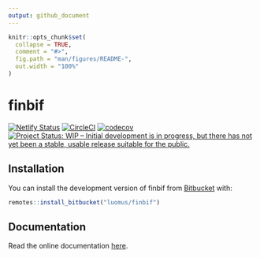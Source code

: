 ```yaml
---
output: github_document
---
```


```r
knitr::opts_chunk$set(
  collapse = TRUE,
  comment = "#>",
  fig.path = "man/figures/README-",
  out.width = "100%"
)
```
# finbif

[![Netlify Status](https://api.netlify.com/api/v1/badges/5fdd166e-0155-4992-9009-82434fefe4f4/deploy-status)](https://app.netlify.com/sites/finbif/deploys) [![CircleCI](https://circleci.com/bb/luomus/finbif.svg?style=shield&circle-token=0c7c2580ef1ca3246d3da8ba60064aeaf9c8eecd)](https://circleci.com/bb/luomus/finbif) [![codecov](https://codecov.io/bb/luomus/finbif/branch/master/graph/badge.svg?token=erk5D6H4i2)](https://codecov.io/bb/luomus/finbif) [![Project Status: WIP – Initial development is in progress, but there has not yet been a stable, usable release suitable for the public.](https://www.repostatus.org/badges/latest/wip.svg)](https://www.repostatus.org/#wip)


## Installation

You can install the development version of finbif from [Bitbucket](https://bitbucket.org) with:

``` r
remotes::install_bitbucket("luomus/finbif")
```

## Documentation

Read the online documentation [here](https://finbif.netlify.com).

